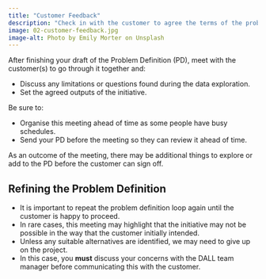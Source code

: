 ```yaml
---
title: "Customer Feedback"
description: "Check in with the customer to agree the terms of the problem definition and gain further understanding of the problem."
image: 02-customer-feedback.jpg
image-alt: Photo by Emily Morter on Unsplash
---
```


After finishing your draft of the Problem Definition (PD), meet with the customer(s) to go through it together and:

- Discuss any limitations or questions found during the data exploration.
- Set the agreed outputs of the initiative.

Be sure to:

- Organise this meeting ahead of time as some people have busy schedules.
- Send your PD before the meeting so they can review it ahead of time.

As an outcome of the meeting, there may be additional things to explore or add to the PD before the customer can sign off.

## Refining the Problem Definition

- It is important to repeat the problem definition loop again until the customer is happy to proceed.
- In rare cases, this meeting may highlight that the initiative may not be possible in the way that the customer initially intended.
- Unless any suitable alternatives are identified, we may need to give up on the project.
- In this case, you **must** discuss your concerns with the DALL team manager before communicating this with the customer.